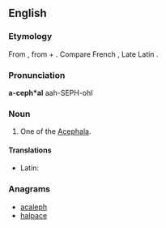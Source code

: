 ==English==

===Etymology===
From {{etyl|grc|en}} {{m|grc|ἀκέφαλος||headless}}, from {{m|grc|ἀ-||not}} + {{m|grc|κεφαλή||head}}. Compare French {{m|fr|acéphale}}, Late Latin {{m|la|acephalus}}.

===Pronunciation===
'''a-ceph*al'''
aah-SEPH-ohl

===Noun===
{{en-noun}}

# {{label|en|zoology}} One of the [[Acephala]].

====Translations====
{{trans-top|one of the Acephala}}
* Latin: {{t|la|acephalus}}
{{trans-mid}}
{{trans-bottom}}

===Anagrams===
* [[acaleph#English|acaleph]]
* [[halpace#English|halpace]]